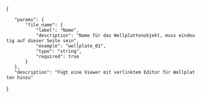 
<includeonly>{{Helper/UI/VE/Visible
|icon=die
|content=Wellplate Editor
}}
{{Helper/UI/VE/Hidden 
|content=<div class="WellplateViewer">{{FULLPAGENAME}}/{{{file_name}}}</div>
}}</includeonly>
<noinclude>
<templatedata>
{
	"params": {
		"file_name": {
			"label": "Name",
			"description": "Name für das Wellplattenobjekt, muss eindeutig auf dieser Seite sein",
			"example": "wellplate_01",
			"type": "string",
			"required": true
		}
	},
	"description": "Fügt eine Viewer mit verlinktem Editor für Wellplatten hinzu"
}
</templatedata>
</noinclude>